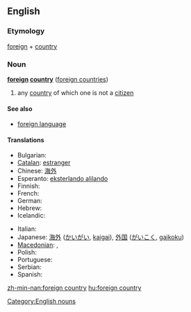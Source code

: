 ==English==

===Etymology===
[[foreign]] + [[country]]

===Noun===
'''[[foreign]] [[country]]''' ([[foreign countries]])

# any [[country]] of which one is not a [[citizen]]

====See also====
* [[foreign language]]

====Translations====
{{trans-top|any country of which one is not a citizen}}
* Bulgarian: {{t+|bg|чужбина}}
* [[Catalan]]: [[estranger]]
* Chinese: [[海外]]
* Esperanto: [[eksterlando alilando]]
* Finnish: {{t+|fi|ulkomaa}}
* French: {{t+|fr|étranger}}
* German: {{t+|de|Ausland|n}}
* Hebrew: {{t-|he|נכר|m}}
* Icelandic: {{t+|is|útland|n}}
{{trans-mid}}
* Italian: {{t+|it|estero}}
* Japanese: [[海外]] ([[かいがい]], [[kaigai]]), [[外国]] ([[がいこく]], [[gaikoku]])
* [[Macedonian]]: {{t|mk|туѓина|f|tr=túǵina}},  {{t|mk|јабана|f|tr=jábana}}
* Polish: {{t+|pl|zagranica}}
* Portuguese: {{t+|pt|estrangeiro}}
* Serbian: {{t-|sr|tuđina|f}}
* Spanish: {{t+|es|extranjero}}
{{trans-bottom}}

[[Category:English nouns]]

[[zh-min-nan:foreign country]]
[[hu:foreign country]]